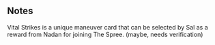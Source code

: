 {{Card
|rarity = Rare
|decktype = Battle
|cardtype = Attack
|character = Sal
|keywords = 
|upgradeable = No
}}
{{Quote|Just below the shoulder, above the abdomen, and then finish it with anywhere on the neck.}}

==Notes==
Vital Strikes is a unique maneuver card that can be selected by Sal as a reward from Nadan for joining The Spree. (maybe, needs verification)